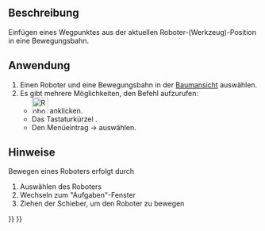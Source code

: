 <languages/>

{{Docnav
|[[Robot_SetDefaultValues|Set the default speed parameter]]
|[[Robot_InsertWaypointPre|Insert a waypoint preselected]]
|[[Robot_Workbench|Robot]]
|IconL=Robot_SetDefaultValues.svg
|IconR=Robot_InsertWaypointPre.svg
|IconC=Workbench_Robot.svg
}}

{{GuiCommand/de
|Name=Robot InsertWaypoint
|Name/de=Robot Wegpunkt einfügen
|MenuLocation=Robot → In Bewegungsbahn einfügen
|Workbenches=[[Robot_Workbench/de|Robot]]
|Shortcut={{KEY|A}}
|SeeAlso=
}}

<span id="Description"></span>
==Beschreibung==

Einfügen eines Wegpunktes aus der aktuellen Roboter-(Werkzeug)-Position in eine Bewegungsbahn.

<span id="Usage"></span>
==Anwendung==

# Einen Roboter und eine Bewegungsbahn in der [[Tree_view/de|Baumansicht]] auswählen.
# Es gibt mehrere Möglichkeiten, den Befehl aufzurufen:
#* [[Image:Robot_InsertWaypoint.svg|32px]] anklicken.
#* Das Tastaturkürzel {{KEY|A}}.
#* Den Menüeintrag {{KEY|Robot}}  →  {{KEY|[[Image:Robot_InsertWaypoint.svg|32px]] In Bewegungsbahn einfügen}} auswählen.

<span id="Notes"></span>
==Hinweise==

Bewegen eines Roboters erfolgt durch
# Auswählen des Roboters
# Wechseln zum "Aufgaben"-Fenster
# Ziehen der Schieber, um den Roboter zu bewegen


{{Docnav
|[[Robot_SetDefaultValues|Set the default speed parameter]]
|[[Robot_InsertWaypointPre|Insert a waypoint preselected]]
|[[Robot_Workbench|Robot]]
|IconL=Robot_SetDefaultValues.svg
|IconR=Robot_InsertWaypointPre.svg
|IconC=Workbench_Robot.svg
}}

{{Robot_Tools_navi{{#translation:}}}}
{{Userdocnavi{{#translation:}}}}